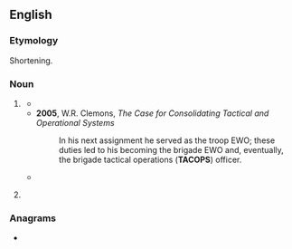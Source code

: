 ==English==

===Etymology===
Shortening.

===Noun===
{{en-noun|-}}

# {{lb|en|US|military}} {{abbreviation of|en|[[tactical]] [[operations]]}}
#* {{quote-text|en|year=2005|author=William R. Duggan|title=Coup D'Oeil: Strategic Intuition in Army Planning|page=52|passage=Once developed, the '''TACOPS''' section reviews the ATO and SPINS for mission data (routes, A2C2 data).}}
#* '''2005''', W.R. Clemons, ''The Case for Consolidating Tactical and Operational Systems''
#*: In his next assignment he served as the troop EWO; these duties led to his becoming the brigade EWO and, eventually, the brigade tactical operations ('''TACOPS''') officer.
#* {{quote-text|en|year=2005|author=Shaka Ford|title=Metal Rain|page=45|passage="Looks like Navcom is tied into '''TacOps'''," Miska said, peering over his shoulder.}}
# {{lb|en|US|military}} {{abbreviation of|en|[[tactical]] [[organization]] [[paperless]] [[service]] [[support]] [[system]]}} <!--proper noun?-->

===Anagrams===
* {{anagrams|en|a=acopst|capots|coapts}}